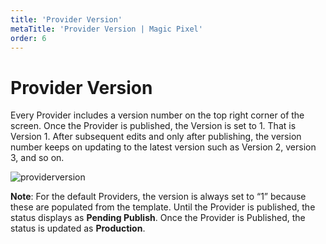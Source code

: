 ---
title: 'Provider Version'
metaTitle: 'Provider Version | Magic Pixel'
order: 6
---

# Provider Version

Every Provider includes a version number on the top right corner of the screen. Once the Provider is published, the Version is set to 1. That is Version 1. 
After subsequent edits and only after publishing, the version number keeps on updating to the latest version such as Version 2, version 3, and so on.

![providerversion](/images/providersimages/version.png)

**Note**: For the default Providers, the version is always set to “1” because these are populated from the template.
Until the Provider is published, the status displays as **Pending Publish**. Once the Provider is Published, the status is updated as **Production**.
